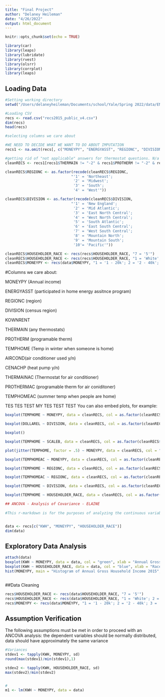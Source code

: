 ```yaml
---
title: "Final Project"
author: "Delaney Heileman"
date: "4/26/2022"
output: html_document
---
```


```r
knitr::opts_chunk$set(echo = TRUE)

library(car)
library(leaps)
library(lubridate)
library(rvest)
library(olsrr)
library(corrplot)
library(leaps)
```

## Loading Data 

```r
#Setting working directory 
setwd("/Users/delaneyheileman/Documents/school/Yale/Spring 2022/data/ENV757")

#Loading CSV 
recs <- read.csv("recs2015_public_v4.csv")
dim(recs)
head(recs)

#selecting columns we care about 

#WE NEED TO DECIDE WHAT WE WANT TO DO ABOUT IMPUTATION 
recs1 <- na.omit(recs[, c("MONEYPY", "ENERGYASST", "REGIONC", "DIVISION", "KOWNRENT", "THERMAIN", "PROTHERM", "TEMPHOME", "AIRCOND","CENACHP", "THERMAINAC", "PROTHERMAC", "TEMPHOMEAC", "HOUSEHOLDER_RACE", "SCALEB", "KWH", "DOLLAREL", "DOLLARNG", "DOLLARLP", "DOLLARFO")])

#getting rid of "not applicable" answers for thermostat questions. N/a for Thermostat likely means they use wood fire or something else
cleanRECS <- recs1[recs1$THERMAIN != "-2" & recs1$PROTHERM != "-2" & recs1$THERMAINAC != "-2" & recs1$PROTHERMAC != "-2",]

cleanRECS$REGIONC <- as.factor(recode(cleanRECS$REGIONC, 
                              "'1' = 'Northeast';
                               '2' = 'Midwest';
                               '3' = 'South'; 
                               '4' = 'West'"))

cleanRECS$DIVISION <- as.factor(recode(cleanRECS$DIVISION, 
                              "'1' = 'New England';
                               '2' = 'Mid Atlantic';
                               '3' = 'East North Central'; 
                               '4' = 'West North Central';
                               '5' = 'South Atlantic';
                               '6' = 'East South Central';
                               '7' = 'West South Central';
                               '8' = 'Mountain North';
                               '9' = 'Mountain South';
                               '10'= 'Pacific'"))

cleanRECS$HOUSEHOLDER_RACE <- recs(recs$HOUSEHOLDER_RACE, "7 = '5'")
cleanRECS$HOUSEHOLDER_RACE <- recs(recs$HOUSEHOLDER_RACE, "1 = 'White'; 2 = 'Black/Afr.American'; 3 = 'Native American'; 4 = 'Asian'; 5 = 'Other'")
cleanRECS$MONEYPY <- recs(data$MONEYPY, "1 = '1 - 20k'; 2 = '2 - 40k'; 3 = '3 - 60k'; 4 = '4 - 80k'; 5 = '5 - 100k'; 6 = '6 - 120k'; 7 = '7 - 140k'; 8 = '8 - 140k+'")

```


#Columns we care about: 

MONEYPY (Annual income)

ENERGYASST (participated in home energy assitnce program)

REGIONC (region)

DIVISION (census region)

KOWNRENT

THERMAIN (any thermostats)

PROTHERM (programable therm)

TEMPHOME (Temp in winter when someone is home)

AIRCOND(air conditioner used y/n)

CENACHP (heat pump y/n)

THERMAINAC (Thermostat for air conditioner)

PROTHERMAC (programable therm for air coniditoner)

TEMPHOMEAC (summer temp when people are home)

TES TES TEST
MY TES TEST TEST 
You can also embed plots, for example:

```r

boxplot(TEMPHOME ~ MONEYPY, data = cleanRECS, col = as.factor(cleanRECS$MONEYPY))

boxplot(DOLLAREL ~ DIVISION, data = cleanRECS, col = as.factor(cleanRECS$MONEYPY))

boxplot()

boxplot(TEMPHOME ~ SCALEB, data = cleanRECS, col = as.factor(cleanRECS$MONEYPY))

plot(jitter(TEMPHOME, factor = .5) ~ MONEYPY, data = cleanRECS, col = "dark green", pch = 19)

boxplot(TEMPHOMEAC ~ MONEYPY, data = cleanRECS, col = as.factor(cleanRECS$MONEYPY))

boxplot(TEMPHOME ~ REGIONC, data = cleanRECS, col = as.factor(cleanRECS$REGIONC))

boxplot(TEMPHOMEAC ~ REGIONC, data = cleanRECS, col = as.factor(cleanRECS$REGIONC))

boxplot(TEMPHOME ~ DIVISION, data = cleanRECS, col = as.factor(cleanRECS$REGIONC))

boxplot(TEMPHOME ~ HOUSEHOLDER_RACE, data = cleanRECS, col = as.factor(cleanRECS$REGIONC))
```




```r
## ANCOVA - Analysis of Covariance - ELAINE
  
#This r-markdown is for the purposes of analyzing the continuous variables of kilowatt-hours versus annual gross income and race. 


data <- recs[c("KWH", "MONEYPY", "HOUSEHOLDER_RACE")]
dim(data)

```

## Exploratory Data Analysis 
```r

attach(data)
boxplot(KWH ~ MONEYPY, data = data, col = "green", xlab = "Annual Gross Income")
boxplot(KWH ~ HOUSEHOLDER_RACE, data = data, col = "blue", xlab = "Race")
hist(MONEYPY, main = "Histogram of Annual Gross Household Income 2015", xlab = "Income lowest (1) - highest (8)", col = "salmon")



```

##Data Cleaning
```r
recs$HOUSEHOLDER_RACE <- recs(data$HOUSEHOLDER_RACE, "7 = '5'")
recs$HOUSEHOLDER_RACE <- recs(data$HOUSEHOLDER_RACE, "1 = 'White'; 2 = 'Black/Afr.American'; 3 = 'Native American'; 4 = 'Asian'; 5 = 'Other'")
recs$MONEYPY <- recs(data$MONEYPY, "1 = '1 - 20k'; 2 = '2 - 40k'; 3 = '3 - 60k'; 4 = '4 - 80k'; 5 = '5 - 100k'; 6 = '6 - 120k'; 7 = '7 - 140k'; 8 = '8 - 140k+'")
```


## Assumption Verification

The following assumptions must be met in order to proceed with an ANCOVA analysis: the dependent variables should be normally distributed, data should have approximately the same variance

```r
#Variances
stdev1 <- tapply(KWH, MONEYPY, sd)
round(max(stdev1)/min(stdev1),1)

stdev2 <- tapply(KWH, HOUSEHOLDER_RACE, sd)
max(stdev2)/min(stdev2)


#
m1 <- lm(KWH ~ MONEYPY, data = data)

```




